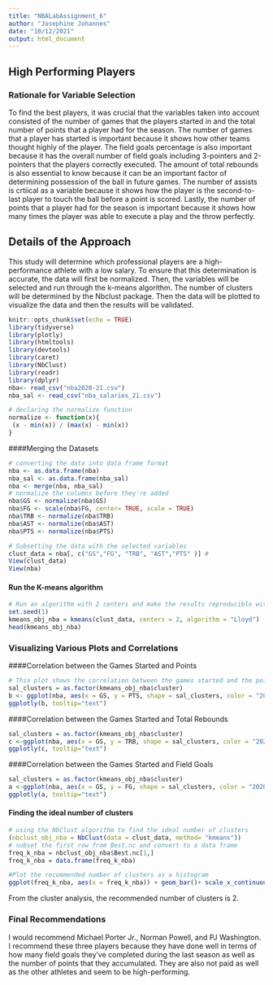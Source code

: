 ```yaml
---
title: "NBALabAssignment_6"
author: "Josephine Johannes"
date: "10/12/2021"
output: html_document
---
```

## High Performing Players 

### Rationale for Variable Selection 
To find the best players, it was crucial that the variables taken into account consisted of the number of games that the players started in and the total number of points that a player had for the season. The number of games that a player has started is important because it shows how other teams thought highly of the player. The field goals percentage is also important because it has the overall number of field goals including 3-pointers and 2-pointers that the players correctly executed. The amount of total rebounds is also essential to know because it can be an important factor of determining possession of the ball in future games. The number of assists is crtiical as a variable because it shows how the player is the second-to-last player to touch the ball before a point is scored. Lastly, the number of points that a player had for the season is important because it shows how many times the player was able to execute a play and the throw perfectly. 

## Details of the Approach 
This study will determine which professional players are a high-performance athlete with a low salary. To ensure that this determination is accurate, the data will first be normalized. Then, the variables will be selected and run through the k-means algorithm. The number of clusters will be determined by the Nbclust package. Then the data will be plotted to visualize the data and then the results will be validated. 

```r
knitr::opts_chunk$set(echo = TRUE)
library(tidyverse)
library(plotly)
library(htmltools)
library(devtools)
library(caret)
library(NbClust)
library(readr)
library(dplyr)
nba<- read_csv("nba2020-21.csv")
nba_sal <- read_csv("nba_salaries_21.csv")

# declaring the normalize function 
normalize <- function(x){
 (x - min(x)) / (max(x) - min(x))
}
```

####Merging the Datasets 
```r
# converting the data into data frame format 
nba <- as.data.frame(nba)
nba_sal <- as.data.frame(nba_sal)
nba <- merge(nba, nba_sal)
# normalize the columns before they're added 
nba$GS <- normalize(nba$GS)
nba$FG <- scale(nba$FG, center= TRUE, scale = TRUE)
nba$TRB <- normalize(nba$TRB)
nba$AST <- normalize(nba$AST)
nba$PTS <- normalize(nba$PTS)

# Subsetting the data with the selected variables 
clust_data = nba[, c("GS","FG", "TRB", "AST","PTS" )] #
View(clust_data)
View(nba)
```

#### Run the K-means algorithm
```r
# Run an algorithm with 2 centers and make the results reproducible with set.seed 
set.seed(1)
kmeans_obj_nba = kmeans(clust_data, centers = 2, algorithm = "Lloyd")
head(kmeans_obj_nba)
```

### Visualizing Various Plots and Correlations

####Correlation between the Games Started and Points
```r
# This plot shows the correlation between the games started and the points each player has 
sal_clusters = as.factor(kmeans_obj_nba$cluster)
b <- ggplot(nba, aes(x = GS, y = PTS, shape = sal_clusters, color = "2020-21", text=Player))+geom_point(size = 6)+ggtitle("Games Started vs. Points for NBA Basketball players") +xlab("Number of Games Started")+ylab("Number of Points")+scale_shape_manual(name = "Cluster", labels = c("Cluster 1", "Cluster 2"), values = c("1", "2"))+ theme_light()
ggplotly(b, tooltip="text")
```
####Correlation between the Games Started and Total Rebounds
```r
sal_clusters = as.factor(kmeans_obj_nba$cluster)
c <-ggplot(nba, aes(x = GS, y = TRB, shape = sal_clusters, color = "2020-21", text=Player))+geom_point(size = 6) + ggtitle("Games Started vs. Total Rebounds NBA Basketball players") + xlab("Number of Games Started")+ylab("Number of Total Rebounds") + scale_shape_manual(name = "Cluster", labels = c("Cluster 1", "Cluster 2"), values = c("1", "2"))+ theme_light()
ggplotly(c, tooltip="text")
```
####Correlation between the Games Started and Field Goals
```r
sal_clusters = as.factor(kmeans_obj_nba$cluster)
a <-ggplot(nba, aes(x = GS, y = FG, shape = sal_clusters, color = "2020-21", text = Player))+geom_point(size = 6) + ggtitle("Games Started vs. Field Goals for NBA Basketball players") + xlab("Number of Games Started")+ylab("Number of Field Goals") + scale_shape_manual(name = "Cluster", labels = c("Cluster 1", "Cluster 2"), values = c("1", "2"))+ theme_light()
ggplotly(a, tooltip="text")
```
#### Finding the ideal number of clusters
```r
# using the NbClust algorithm to find the ideal number of clusters 
(nbclust_obj_nba = NbClust(data = clust_data, method= "kmeans"))
# subset the first row from Best.nc and convert to a data frame 
freq_k_nba = nbclust_obj_nba$Best.nc[1,]
freq_k_nba = data.frame(freq_k_nba)

#Plot the recommended number of clusters as a histogram 
ggplot(freq_k_nba, aes(x = freq_k_nba)) + geom_bar()+ scale_x_continuous(breaks = seq(0, 15, by = 1)) + scale_y_continuous(breaks = seq(0, 12, by = 1)) + labs(x = "Number of Clusters", y = "Number of Votes", title = "Cluster Analysis")
```
From the cluster analysis, the recommended number of clusters is 2. 

### Final Recommendations 
I would recommend Michael Porter Jr., Norman Powell, and PJ Washington. I recommend these three players because they have done well in terms of how many field goals they've completed during the last season as well as the number of points that they accumulated. They are also not paid as well as the other athletes and seem to be high-performing. 
